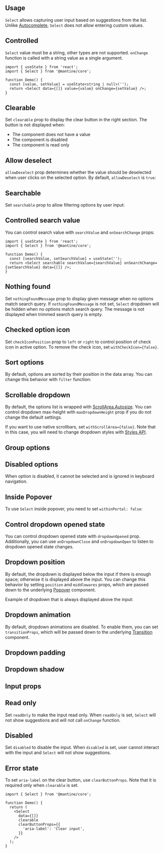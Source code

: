 

<ComboboxDisclaimer component="Select" />

## Usage

`Select` allows capturing user input based on suggestions from the list.
Unlike [Autocomplete](/core/autocomplete/), `Select` does not allow entering custom values.

<Demo data={SelectDemos.usage} />

## Controlled

`Select` value must be a string, other types are not supported.
`onChange` function is called with a string value as a single argument.

```tsx
import { useState } from 'react';
import { Select } from '@mantine/core';

function Demo() {
  const [value, setValue] = useState<string | null>('');
  return <Select data={[]} value={value} onChange={setValue} />;
}
```

## Clearable

Set `clearable` prop to display the clear button in the right section. The button is not displayed
when:

- The component does not have a value
- The component is disabled
- The component is read only

<Demo data={SelectDemos.clearable} />

## Allow deselect

`allowDeselect` prop determines whether the value should be deselected when user clicks on the selected option.
By default, `allowDeselect` is `true`:

<Demo data={SelectDemos.allowDeselect} />

## Searchable

Set `searchable` prop to allow filtering options by user input:

<Demo data={SelectDemos.searchable} />

## Controlled search value

You can control search value with `searchValue` and `onSearchChange` props:

```tsx
import { useState } from 'react';
import { Select } from '@mantine/core';

function Demo() {
  const [searchValue, setSearchValue] = useState('');
  return <Select searchable searchValue={searchValue} onSearchChange={setSearchValue} data={[]} />;
}
```

## Nothing found

Set `nothingFoundMessage` prop to display given message when no options match search query.
If `nothingFoundMessage` is not set, `Select` dropdown will be hidden when no options match search query.
The message is not displayed when trimmed search query is empty.

<Demo data={SelectDemos.nothingFound} />

## Checked option icon

Set `checkIconPosition` prop to `left` or `right` to control position of check icon in active option.
To remove the check icon, set `withCheckIcon={false}`.

<Demo data={SelectDemos.checkIcon} />

<ComboboxData component="Select" />

<ComboboxFiltering component="Select" />

<Demo data={SelectDemos.search} />

## Sort options

By default, options are sorted by their position in the data array. You can change this behavior
with `filter` function:

<Demo data={SelectDemos.sort} />

<ComboboxLargeData component="Select" />

<Demo data={SelectDemos.limit} />

## Scrollable dropdown

By default, the options list is wrapped with [ScrollArea.Autosize](/core/scroll-area).
You can control dropdown max-height with `maxDropdownHeight` prop if you do not change the default settings.

If you want to use native scrollbars, set `withScrollArea={false}`. Note that in this case,
you will need to change dropdown styles with [Styles API](/styles/styles-api).

<Demo data={SelectDemos.scrollArea} />

## Group options

<Demo data={SelectDemos.groups} />

## Disabled options

When option is disabled, it cannot be selected and is ignored in keyboard navigation.

<Demo data={SelectDemos.disabledOptions} />

<ComboboxProps component="Select" />

## Inside Popover

To use `Select` inside popover, you need to set `withinPortal: false`:

<Demo data={SelectDemos.withinPopover} />

## Control dropdown opened state

You can control dropdown opened state with `dropdownOpened` prop. Additionally,
you can use `onDropdownClose` and `onDropdownOpen` to listen to dropdown opened state changes.

<Demo data={SelectDemos.dropdownOpened} />

## Dropdown position

By default, the dropdown is displayed below the input if there is enough space; otherwise it is displayed above the input.
You can change this behavior by setting `position` and `middlewares` props, which are passed down to the
underlying [Popover](/core/popover) component.

Example of dropdown that is always displayed above the input:

<Demo data={SelectDemos.dropdownPosition} />

## Dropdown animation

By default, dropdown animations are disabled. To enable them, you can set `transitionProps`,
which will be passed down to the underlying [Transition](/core/transition) component.

<Demo data={SelectDemos.dropdownAnimation} />

## Dropdown padding

<Demo data={SelectDemos.dropdownPadding} />

## Dropdown shadow

<Demo data={SelectDemos.dropdownShadow} />

<InputSections component="Select" />

<Demo data={SelectDemos.sections} />

## Input props

<InputFeatures component="Select" element="input" />

<Demo data={SelectDemos.configurator} />

## Read only

Set `readOnly` to make the input read only. When `readOnly` is set,
`Select` will not show suggestions and will not call `onChange` function.

<Demo data={SelectDemos.readOnly} />

## Disabled

Set `disabled` to disable the input. When `disabled` is set,
user cannot interact with the input and `Select` will not show suggestions.

<Demo data={SelectDemos.disabled} />

## Error state

<Demo data={SelectDemos.error} />

<StylesApiSelectors component="Select" />

<Demo data={SelectDemos.stylesApi} />

<GetElementRef component="Select" refType="input" />

<InputAccessibility component="Select" />

To set `aria-label` on the clear button, use `clearButtonProps`. Note that it is required
only when `clearable` is set.

```tsx
import { Select } from '@mantine/core';

function Demo() {
  return (
    <Select
      data={[]}
      clearable
      clearButtonProps={{
        'aria-label': 'Clear input',
      }}
    />
  );
}
```
